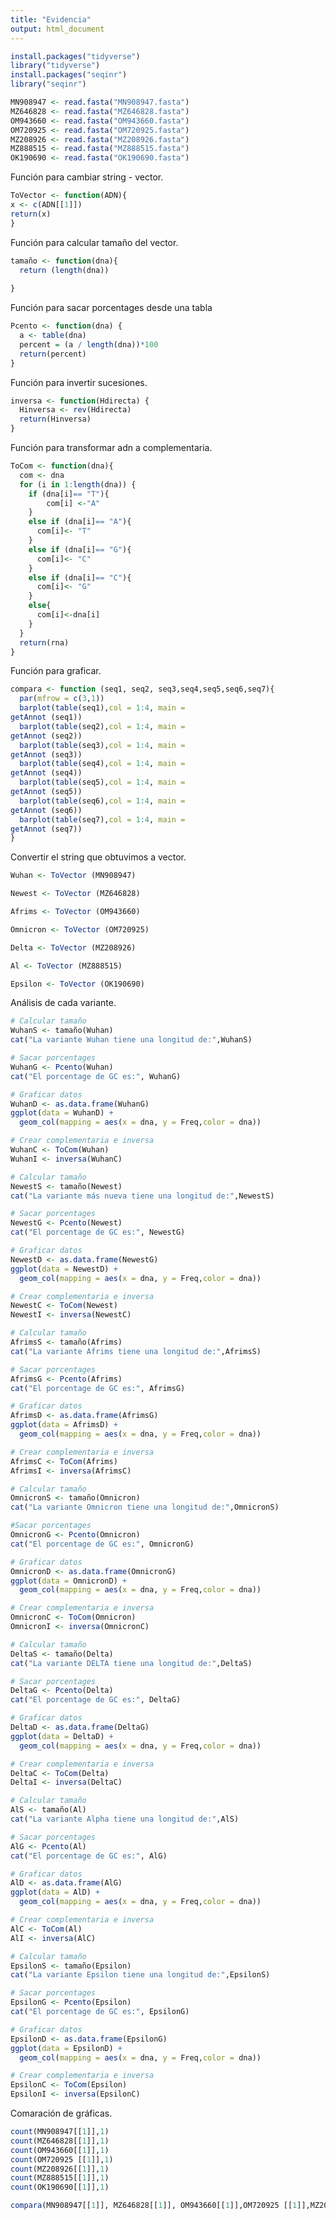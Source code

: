 ```yaml
---
title: "Evidencia"
output: html_document
---
```



```r
install.packages("tidyverse")
library("tidyverse")
install.packages("seqinr")
library("seqinr")
```


```r
MN908947 <- read.fasta("MN908947.fasta")
MZ646828 <- read.fasta("MZ646828.fasta")
OM943660 <- read.fasta("OM943660.fasta")
OM720925 <- read.fasta("OM720925.fasta")
MZ208926 <- read.fasta("MZ208926.fasta")
MZ888515 <- read.fasta("MZ888515.fasta")
OK190690 <- read.fasta("OK190690.fasta")

```


Función para cambiar string - vector.
```r
ToVector <- function(ADN){
x <- c(ADN[[1]])
return(x)
}
```


Función para calcular tamaño del vector.
```r
tamaño <- function(dna){
  return (length(dna))
  
}
```


Función para sacar porcentages desde una tabla
```r
Pcento <- function(dna) {
  a <- table(dna)
  percent = (a / length(dna))*100
  return(percent)
}
```


Función para invertir sucesiones.
```r
inversa <- function(Hdirecta) {
  Hinversa <- rev(Hdirecta)
  return(Hinversa)
}
```


Función para transformar adn a complementaria. 
```r
ToCom <- function(dna){
  com <- dna
  for (i in 1:length(dna)) {
    if (dna[i]== "T"){
        com[i] <-"A"
    }
    else if (dna[i]== "A"){
      com[i]<- "T"
    }
    else if (dna[i]== "G"){
      com[i]<- "C"
    }
    else if (dna[i]== "C"){
      com[i]<- "G"
    }
    else{
      com[i]<-dna[i]
    }
  }
  return(rna)
}
```



Función para graficar. 
```r
compara <- function (seq1, seq2, seq3,seq4,seq5,seq6,seq7){
  par(mfrow = c(3,1))
  barplot(table(seq1),col = 1:4, main =
getAnnot (seq1))
  barplot(table(seq2),col = 1:4, main =
getAnnot (seq2))
  barplot(table(seq3),col = 1:4, main = 
getAnnot (seq3))
  barplot(table(seq4),col = 1:4, main =
getAnnot (seq4))
  barplot(table(seq5),col = 1:4, main =
getAnnot (seq5))
  barplot(table(seq6),col = 1:4, main = 
getAnnot (seq6))
  barplot(table(seq7),col = 1:4, main = 
getAnnot (seq7))
}
```




Convertir el string que obtuvimos a vector.
```r
Wuhan <- ToVector (MN908947)

Newest <- ToVector (MZ646828)

Afrims <- ToVector (OM943660)

Omnicron <- ToVector (OM720925)

Delta <- ToVector (MZ208926)

Al <- ToVector (MZ888515)

Epsilon <- ToVector (OK190690)

```


Análisis de cada variante.


```r
# Calcular tamaño
WuhanS <- tamaño(Wuhan)
cat("La variante Wuhan tiene una longitud de:",WuhanS)

# Sacar porcentages
WuhanG <- Pcento(Wuhan)
cat("El porcentage de GC es:", WuhanG)

# Graficar datos
WuhanD <- as.data.frame(WuhanG)
ggplot(data = WuhanD) + 
  geom_col(mapping = aes(x = dna, y = Freq,color = dna))

# Crear complementaria e inversa
WuhanC <- ToCom(Wuhan)
WuhanI <- inversa(WuhanC)
```

```r
# Calcular tamaño
NewestS <- tamaño(Newest)
cat("La variante más nueva tiene una longitud de:",NewestS)

# Sacar porcentages
NewestG <- Pcento(Newest)
cat("El porcentage de GC es:", NewestG)

# Graficar datos
NewestD <- as.data.frame(NewestG)
ggplot(data = NewestD) + 
  geom_col(mapping = aes(x = dna, y = Freq,color = dna))

# Crear complementaria e inversa
NewestC <- ToCom(Newest)
NewestI <- inversa(NewestC)
```

```r
# Calcular tamaño
AfrimsS <- tamaño(Afrims)
cat("La variante Afrims tiene una longitud de:",AfrimsS)

# Sacar porcentages
AfrimsG <- Pcento(Afrims)
cat("El porcentage de GC es:", AfrimsG)

# Graficar datos
AfrimsD <- as.data.frame(AfrimsG)
ggplot(data = AfrimsD) + 
  geom_col(mapping = aes(x = dna, y = Freq,color = dna))

# Crear complementaria e inversa
AfrimsC <- ToCom(Afrims)
AfrimsI <- inversa(AfrimsC)
```

```r
# Calcular tamaño
OmnicronS <- tamaño(Omnicron)
cat("La variante Omnicron tiene una longitud de:",OmnicronS)

#Sacar porcentages
OmnicronG <- Pcento(Omnicron)
cat("El porcentage de GC es:", OmnicronG)

# Graficar datos
OmnicronD <- as.data.frame(OmnicronG)
ggplot(data = OmnicronD) + 
  geom_col(mapping = aes(x = dna, y = Freq,color = dna))

# Crear complementaria e inversa
OmnicronC <- ToCom(Omnicron)
OmnicronI <- inversa(OmnicronC)
```


```r
# Calcular tamaño
DeltaS <- tamaño(Delta)
cat("La variante DELTA tiene una longitud de:",DeltaS)

# Sacar porcentages
DeltaG <- Pcento(Delta)
cat("El porcentage de GC es:", DeltaG)

# Graficar datos
DeltaD <- as.data.frame(DeltaG)
ggplot(data = DeltaD) + 
  geom_col(mapping = aes(x = dna, y = Freq,color = dna))

# Crear complementaria e inversa
DeltaC <- ToCom(Delta)
DeltaI <- inversa(DeltaC)
```


```r
# Calcular tamaño
AlS <- tamaño(Al)
cat("La variante Alpha tiene una longitud de:",AlS)

# Sacar porcentages
AlG <- Pcento(Al)
cat("El porcentage de GC es:", AlG)

# Graficar datos
AlD <- as.data.frame(AlG)
ggplot(data = AlD) + 
  geom_col(mapping = aes(x = dna, y = Freq,color = dna))

# Crear complementaria e inversa
AlC <- ToCom(Al)
AlI <- inversa(AlC)
```


```r
# Calcular tamaño
EpsilonS <- tamaño(Epsilon)
cat("La variante Epsilon tiene una longitud de:",EpsilonS)

# Sacar porcentages
EpsilonG <- Pcento(Epsilon)
cat("El porcentage de GC es:", EpsilonG)

# Graficar datos
EpsilonD <- as.data.frame(EpsilonG)
ggplot(data = EpsilonD) + 
  geom_col(mapping = aes(x = dna, y = Freq,color = dna))

# Crear complementaria e inversa
EpsilonC <- ToCom(Epsilon)
EpsilonI <- inversa(EpsilonC)
```

Comaración de gráficas.

```r
count(MN908947[[1]],1)
count(MZ646828[[1]],1)
count(OM943660[[1]],1)
count(OM720925 [[1]],1)
count(MZ208926[[1]],1)
count(MZ888515[[1]],1)
count(OK190690[[1]],1)

compara(MN908947[[1]], MZ646828[[1]], OM943660[[1]],OM720925 [[1]],MZ208926[[1]],MZ888515[[1]],OK190690[[1]])
```





